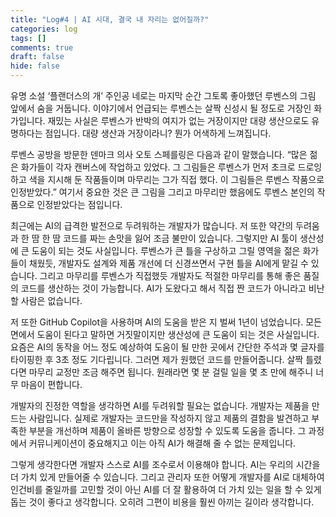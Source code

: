 ```yaml
---
title: "Log#4 | AI 시대, 결국 내 자리는 없어질까?"
categories: log
tags: []
comments: true
draft: false
hide: false
---
```


유명 소설 ‘플랜더스의 개’ 주인공 네로는 마지막 순간 그토록 좋아했던 루벤스의 그림 앞에서 숨을 거둡니다. 이야기에서 언급되는 루벤스는 살짝 신성시 될 정도로 거장인 화가입니다. 재밌는 사실은 루벤스가 반박의 여지가 없는 거장이지만 대량 생산으로도 유명하다는 점입니다. 대량 생산과 거장이라니? 뭔가 어색하게 느껴집니다.

루벤스 공방을 방문한 덴마크 의사 오토 스페를링은 다음과 같이 말했습니다. “많은 젊은 화가들이 각자 캔버스에 작업하고 있었다. 그 그림들은 루벤스가 먼저 초크로 드로잉하고 색을 지시해 둔 작품들이며 마무리는 그가 직접 했다. 이 그림들은 루벤스 작품으로 인정받았다.” 여기서 중요한 것은 큰 그림을 그리고 마무리만 했음에도 루벤스 본인의 작품으로 인정받았다는 점입니다.

최근에는 AI의 급격한 발전으로 두려워하는 개발자가 많습니다. 저 또한 약간의 두려움과 한 땀 한 땀 코드를 짜는 손맛을 잃어 조금 불만이 있습니다. 그렇지만 AI 툴이 생산성에 큰 도움이 되는 것도 사실입니다. 루벤스가 큰 틀을 구상하고 그릴 영역을 젊은 화가들이 채웠듯, 개발자도 설계와 제품 개선에 더 신경쓰면서 구현 틀을 AI에게 맡길 수 있습니다. 그리고 마무리를 루벤스가 직접했듯 개발자도 적절한 마무리를 통해 좋은 품질의 코드를 생산하는 것이 가능합니다. AI가 도왔다고 해서 직접 짠 코드가 아니라고 비난할 사람은 없습니다.

저 또한 GitHub Copilot을 사용하며 AI의 도움을 받은 지 벌써 1년이 넘었습니다. 모든 면에서 도움이 된다고 말하면 거짓말이지만 생산성에 큰 도움이 되는 것은 사실입니다. 요즘은 AI의 동작을 어느 정도 예상하여 도움이 될 만한 곳에서 간단한 주석과 몇 글자를 타이핑한 후 3초 정도 기다립니다. 그러면 제가 원했던 코드를 만들어줍니다. 살짝 틀렸다면 마무리 교정만 조금 해주면 됩니다. 원래라면 몇 분 걸릴 일을 몇 초 만에 해주니 너무 마음이 편합니다.

개발자의 진정한 역할을 생각하면 AI를 두려워할 필요는 없습니다. 개발자는 제품을 만드는 사람입니다. 실제로 개발자는 코드만을 작성하지 않고 제품의 결함을 발견하고 부족한 부분을 개선하며 제품이 올바른 방향으로 성장할 수 있도록 도움을 줍니다. 그 과정에서 커뮤니케이션이 중요해지고 이는 아직 AI가 해결해 줄 수 없는 문제입니다.

그렇게 생각한다면 개발자 스스로 AI를 조수로서 이용해야 합니다. AI는 우리의 시간을 더 가치 있게 만들어줄 수 있습니다. 그리고 관리자 또한 어떻게 개발자를 AI로 대체하여 인건비를 줄일까를 고민할 것이 아닌 AI를 더 잘 활용하여 더 가치 있는 일을 할 수 있게 돕는 것이 좋다고 생각합니다. 오히려 그편이 비용을 훨씬 아끼는 길이라 생각합니다.
